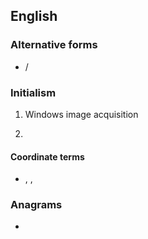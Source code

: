 {{also|wia}}
==English==

===Alternative forms===
* {{sense|[[wounded-in-action]]}} {{l|en|W.I.A.}} / {{l|en|W. I. A.}}

===Initialism===
{{rfc-header|en|Initialism}}
{{head|en|initialism}}

# {{lb|en|computing}} Windows image acquisition
# {{lb|en|military|_|fiction}} {{initialism of|en|[[wounded]]-[[in]]-[[action]]}}

====Coordinate terms====
* {{sense|[[wounded in action]]}} {{l|en|KIA|gloss=killed in action}} , {{l|en|MIA|gloss=missing in action}} , {{l|en|LIA|gloss=lost in action}}

===Anagrams===
* {{anagrams|en|a=aiw|IAW|WAI|wai}}